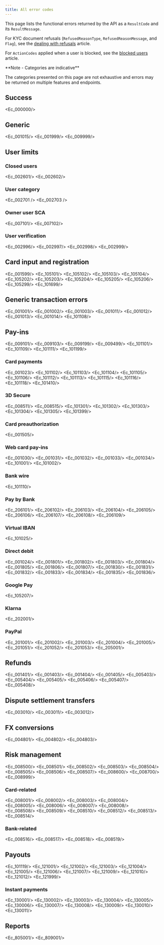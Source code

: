 ```yaml
---
title: All error codes  
---
```




This page lists the functional errors returned by the API as a `ResultCode` and its `ResultMessage`.

For KYC document refusals (`RefusedReasonType`, `RefusedReasonMessage`, and `Flag`), see the [dealing with refusals](/guides/users/verification/documents/submission/refusals) article. 

For `ActionCodes` applied when a user is blocked, see the [blocked users](/guides/users/blocked-users) article.

<Note>
**Note - Categories are indicative**

The categories presented on this page are not exhaustive and errors may be returned on multiple features and endpoints.
</Note>

## Success

<Ec_000000/>

## Generic

<Ec_001015/>
<Ec_001999/>
<Ec_009999/>

## User limits

### Closed users

<Ec_002601/>
<Ec_002602/>

### User category

<Ec_002701 />
<Ec_002703 />

### Owner user SCA

<Ec_007101/>
<Ec_007102/>

### User verification

<Ec_002996/>
<Ec_002997/>
<Ec_002998/>
<Ec_002999/>

## Card input and registration

<Ec_001599/>
<Ec_105101/>
<Ec_105102/>
<Ec_105103/>
<Ec_105104/>
<Ec_105202/>
<Ec_105203/>
<Ec_105204/>
<Ec_105205/>
<Ec_105206/>
<Ec_105299/>
<Ec_101699/>
  
## Generic transaction errors

<Ec_001001/>
<Ec_001002/>
<Ec_001003/>
<Ec_001011/>
<Ec_001012/>
<Ec_001013/>
<Ec_001014/>
<Ec_101108/>

## Pay-ins

<Ec_009101/>
<Ec_009103/>
<Ec_009199/>
<Ec_009499/>
<Ec_101101/>
<Ec_101109/>
<Ec_101111/>
<Ec_101199/>

### Card payments

<Ec_001023/>
<Ec_101102/>
<Ec_101103/>
<Ec_101104/>
<Ec_101105/>
<Ec_101106/>
<Ec_101112/>
<Ec_101113/>
<Ec_101115/>
<Ec_101116/>
<Ec_101118/>
<Ec_101410/>

### 3D Secure

<Ec_008511/>
<Ec_008515/>
<Ec_101301/>
<Ec_101302/>
<Ec_101303/>
<Ec_101304/>
<Ec_101305/>
<Ec_101399/>

### Card preauthorization

<Ec_001505/>

### Web card pay-ins

<Ec_001030/>
<Ec_001031/>
<Ec_001032/>
<Ec_001033/>
<Ec_001034/>
<Ec_101001/>
<Ec_101002/>

### Bank wire

<Ec_101110/>

### Pay by Bank

<Ec_206101/>
<Ec_206102/>
<Ec_206103/>
<Ec_206104/>
<Ec_206105/>
<Ec_206106/>
<Ec_206107/>
<Ec_206108/>
<Ec_206109/>

### Virtual IBAN

<Ec_101025/>

### Direct debit

<Ec_001024/>
<Ec_001801/>
<Ec_001802/>
<Ec_001803/>
<Ec_001804/>
<Ec_001805/>
<Ec_001806/>
<Ec_001807/>
<Ec_001830/>
<Ec_001831/>
<Ec_001832/>
<Ec_001833/>
<Ec_001834/>
<Ec_001835/>
<Ec_001836/>

### Google Pay

<Ec_105207/>

### Klarna

<Ec_202001/>

### PayPal

<Ec_201001/>
<Ec_201002/>
<Ec_201003/>
<Ec_201004/>
<Ec_201005/>
<Ec_201051/>
<Ec_201052/>
<Ec_201053/>
<Ec_205001/>

## Refunds

<Ec_001401/>
<Ec_001403/>
<Ec_001404/>
<Ec_001405/>
<Ec_005403/>
<Ec_005404/>
<Ec_005405/>
<Ec_005406/>
<Ec_005407/>
<Ec_005408/>

## Dispute settlement transfers

<Ec_003010/>
<Ec_003011/>
<Ec_003012/>

## FX conversions

<Ec_004801/>
<Ec_004802/>
<Ec_004803/>

## Risk management

<Ec_008500/>
<Ec_008501/>
<Ec_008502/>
<Ec_008503/>
<Ec_008504/>
<Ec_008505/>
<Ec_008506/>
<Ec_008507/>
<Ec_008600/>
<Ec_008700/>
<Ec_008999/>

### Card-related

<Ec_008001/>
<Ec_008002/>
<Ec_008003/>
<Ec_008004/>
<Ec_008005/>
<Ec_008006/>
<Ec_008007/>
<Ec_008008/>
<Ec_008508/>
<Ec_008509/>
<Ec_008510/>
<Ec_008512/>
<Ec_008513/>
<Ec_008514/>
  
### Bank-related

<Ec_008516/>
<Ec_008517/>
<Ec_008518/>
<Ec_008519/>
  
## Payouts

<Ec_101119/>
<Ec_121001/>
<Ec_121002/>
<Ec_121003/>
<Ec_121004/>
<Ec_121005/>
<Ec_121006/>
<Ec_121007/>
<Ec_121009/>
<Ec_121010/>
<Ec_121012/>
<Ec_121999/>

### Instant payments

<Ec_130001/>
<Ec_130002/>
<Ec_130003/>
<Ec_130004/>
<Ec_130005/>
<Ec_130006/>
<Ec_130007/>
<Ec_130008/>
<Ec_130009/>
<Ec_130010/>
<Ec_130011/>
  
## Reports

<Ec_805001/>
<Ec_809001/>
